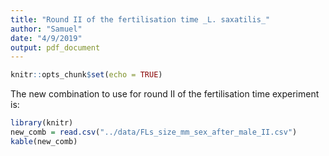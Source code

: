 ```yaml
---
title: "Round II of the fertilisation time _L. saxatilis_"
author: "Samuel"
date: "4/9/2019"
output: pdf_document
---
```


```r
knitr::opts_chunk$set(echo = TRUE)
```

The new combination to use for round II of the fertilisation time experiment is:

```r
library(knitr)
new_comb = read.csv("../data/FLs_size_mm_sex_after_male_II.csv")
kable(new_comb)
```